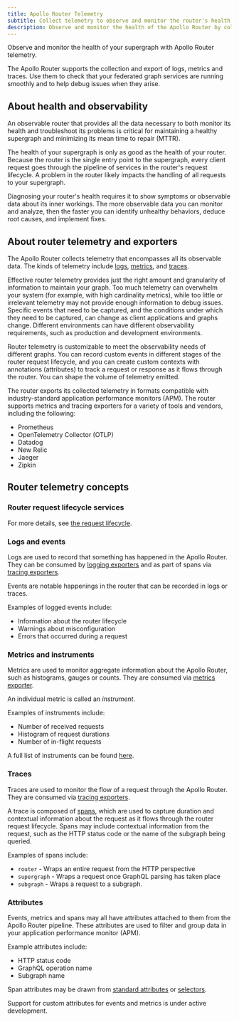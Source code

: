 ```yaml
---
title: Apollo Router Telemetry
subtitle: Collect telemetry to observe and monitor the router's health
description: Observe and monitor the health of the Apollo Router by collecting and exporting telemetry as logs, metrics, and traces
---
```


Observe and monitor the health of your supergraph with Apollo Router telemetry.

The Apollo Router supports the collection and export of logs, metrics and traces. Use them to check that your federated graph services are running smoothly and to help debug issues when they arise.

## About health and observability

An observable router that provides all the data necessary to both monitor its health and troubleshoot its problems is critical for maintaining a healthy supergraph and minimizing its mean time to repair (MTTR).   

The health of your supergraph is only as good as the health of your router. Because the router is the single entry point to the supergraph, every client request goes through the pipeline of services in the router's request lifecycle. A problem in the router likely impacts the handling of all requests to your supergraph.

Diagnosing your router's health requires it to show symptoms or observable data about its inner workings. The more observable data you can monitor and analyze, then the faster you can identify unhealthy behaviors, deduce root causes, and implement fixes.
 
## About router telemetry and exporters

The Apollo Router collects telemetry that encompasses all its observable data. The kinds of telemetry include [logs](#logs-and-events), [metrics](#metrics-and-instruments), and [traces](#traces).

Effective router telemetry provides just the right amount and granularity of information to maintain your graph. Too much telemetry can overwhelm your system (for example, with high cardinality metrics), while too little or irrelevant telemetry may not provide enough information to debug issues. Specific events that need to be captured, and the conditions under which they need to be captured, can change as client applications and graphs change. Different environments can have different observability requirements, such as production and development environments.

Router telemetry is customizable to meet the observability needs of different graphs. You can record custom events in different stages of the router request lifecycle, and you can create custom contexts with annotations (attributes) to track a request or response as it flows through the router. You can shape the volume of telemetry emitted.

The router exports its collected telemetry in formats compatible with industry-standard application performance monitors (APM). The router supports metrics and tracing exporters for a variety of tools and vendors, including the following:

- Prometheus
- OpenTelemetry Collector (OTLP)
- Datadog
- New Relic
- Jaeger
- Zipkin

## Router telemetry concepts

### Router request lifecycle services

<RouterServices />

For more details, see [the request lifecycle](../../customizations/overview/#the-request-lifecycle).

### Logs and events

Logs are used to record that something has happened in the Apollo Router. They can be consumed by [logging exporters](./exporters/logging/overview) and as part of spans via [tracing exporters](./exporters/tracing/overview). 

Events are notable happenings in the router that can be recorded in logs or traces. 

Examples of logged events include:

* Information about the router lifecycle
* Warnings about misconfiguration
* Errors that occurred during a request

### Metrics and instruments

Metrics are used to monitor aggregate information about the Apollo Router, such as histograms, gauges or counts. They are consumed via [metrics exporter](./exporters/metrics/overview).

An individual metric is called an *instrument*.

Examples of instruments include:

* Number of received requests 
* Histogram of request durations
* Number of in-flight requests

A full list of instruments can be found [here](./instrumentation/standard-instruments).

### Traces

Traces are used to monitor the flow of a request through the Apollo Router. They are consumed via [tracing exporters](./exporters/tracing/overview).

A trace is composed of [spans](./instrumentation/spans), which are used to capture duration and contextual information about the request as it flows through the router request lifecycle. Spans may include contextual information from the request, such as the HTTP status code or the name of the subgraph being queried.

Examples of spans include:

* `router` - Wraps an entire request from the HTTP perspective
* `supergraph` - Wraps a request once GraphQL parsing has taken place
* `subgraph` - Wraps a request to a subgraph.

### Attributes

Events, metrics and spans may all have attributes attached to them from the Apollo Router pipeline. These attributes are used to filter and group data in your application performance monitor (APM).

Example attributes include:

* HTTP status code
* GraphQL operation name
* Subgraph name

Span attributes may be drawn from [standard attributes](./standard-attributes) or [selectors](./selectors).

<Note>

Support for custom attributes for events and metrics is under active development.

</Note>
